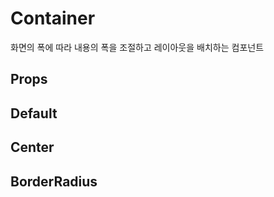 
<Meta title='Container' of={ContainerStories} />

# Container

화면의 폭에 따라 내용의 폭을 조절하고 레이아웃을 배치하는 컴포넌트

## Props

<Controls />

## Default

<Canvas>
  <Story of={ContainerStories.Default} />
</Canvas>

## Center

<Canvas>
  <Story of={ContainerStories.CenterContainer} />
</Canvas>

## BorderRadius

<Canvas>
  <Story of={ContainerStories.BorderRadiusContainer} />
</Canvas>
